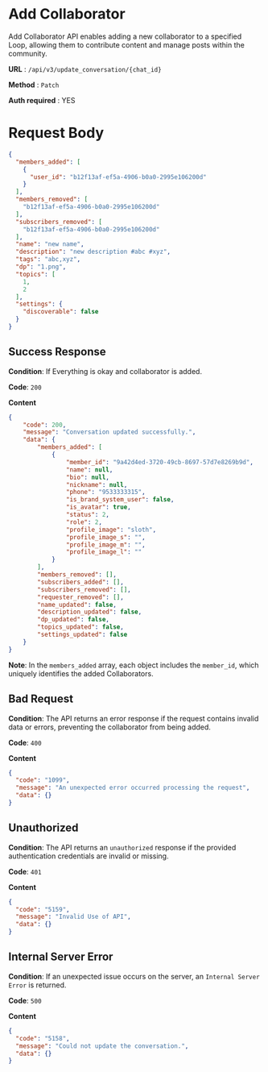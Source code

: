 # Add Collaborator

Add Collaborator API enables adding a new collaborator to a specified Loop, allowing them to contribute content and manage posts within the community.

**URL**  :  `/api/v3/update_conversation/{chat_id}`

**Method**  :  `Patch`

**Auth required**  : YES


# Request Body

```json
{
  "members_added": [
    {
      "user_id": "b12f13af-ef5a-4906-b0a0-2995e106200d"
    }
  ],
  "members_removed": [
    "b12f13af-ef5a-4906-b0a0-2995e106200d"
  ],
  "subscribers_removed": [
    "b12f13af-ef5a-4906-b0a0-2995e106200d"
  ],
  "name": "new name",
  "description": "new description #abc #xyz",
  "tags": "abc,xyz",
  "dp": "1.png",
  "topics": [
    1,
    2
  ],
  "settings": {
    "discoverable": false
  }
}
```

## Success Response

**Condition**: If Everything is okay and collaborator is added. 

**Code**: `200`

**Content**
```json
{
    "code": 200,
    "message": "Conversation updated successfully.",
    "data": {
        "members_added": [
            {
                "member_id": "9a42d4ed-3720-49cb-8697-57d7e8269b9d",
                "name": null,
                "bio": null,
                "nickname": null,
                "phone": "9533333315",
                "is_brand_system_user": false,
                "is_avatar": true,
                "status": 2,
                "role": 2,
                "profile_image": "sloth",
                "profile_image_s": "",
                "profile_image_m": "",
                "profile_image_l": ""
            }
        ],
        "members_removed": [],
        "subscribers_added": [],
        "subscribers_removed": [],
        "requester_removed": [],
        "name_updated": false,
        "description_updated": false,
        "dp_updated": false,
        "topics_updated": false,
        "settings_updated": false
    }
}
```

**Note**: In the `members_added` array, each object includes the `member_id`, which uniquely identifies the added Collaborators. 

## Bad Request

**Condition**: The API returns an error response if the request contains invalid data or errors, preventing the collaborator from being added.

**Code**: `400`

**Content**
```json
{
  "code": "1099",
  "message": "An unexpected error occurred processing the request",
  "data": {}
}
```

## Unauthorized

**Condition**: The API returns an `unauthorized` response if the provided authentication credentials are invalid or missing.

**Code**: `401`

**Content**
```json
{
  "code": "5159",
  "message": "Invalid Use of API",
  "data": {}
}
```
##   Internal Server Error

**Condition**: If an unexpected issue occurs on the server, an `Internal Server Error` is returned.

**Code**: `500`

**Content**
```json
{
  "code": "5158",
  "message": "Could not update the conversation.",
  "data": {}
}
```
